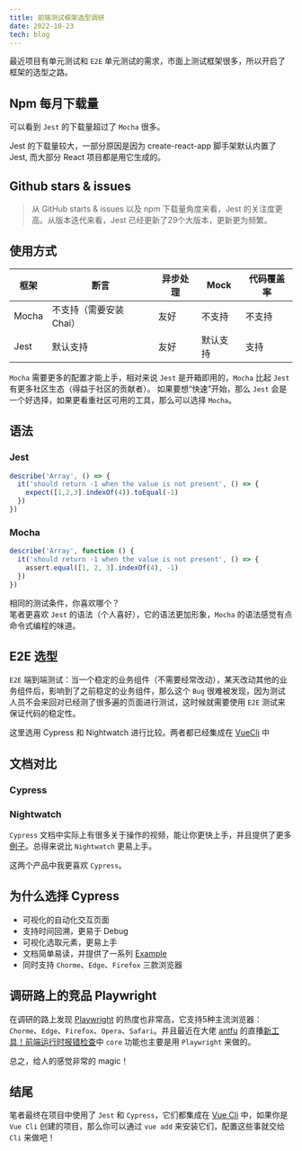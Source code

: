 ```yaml
---
title: 前端测试框架选型调研
date: 2022-10-23
tech: blog
---
```


最近项目有单元测试和 `E2E` 单元测试的需求，市面上测试框架很多，所以开启了框架的选型之路。

## Npm 每月下载量
<ImagePreview src='/img/weekly.png' />

可以看到 `Jest` 的下载量超过了 `Mocha` 很多。

Jest 的下载量较大，一部分原因是因为 create-react-app 脚手架默认内置了 Jest, 而大部分 React 项目都是用它生成的。


## Github stars & issues
<ImagePreview src='/img/stats.png' />

> 从 GitHub starts & issues 以及 npm 下载量角度来看，Jest 的关注度更高。从版本迭代来看，Jest 已经更新了29个大版本，更新更为频繁。

## 使用方式
| 框架  | 断言  | 异步处理  | Mock  | 代码覆盖率  |
|---|---|---|---|---|
| Mocha  | 不支持（需要安装 Chai）  | 友好  | 不支持  |  不支持 |
| Jest  | 默认支持  | 友好  | 默认支持  | 支持  |

`Mocha` 需要更多的配置才能上手，相对来说 `Jest` 是开箱即用的，`Mocha` 比起 `Jest` 有更多社区生态（得益于社区的贡献者）。
如果要想“快速”开始，那么 `Jest` 会是一个好选择，如果更看重社区可用的工具，那么可以选择 `Mocha`。

## 语法

### Jest
```js
describe('Array', () => {
  it('should return -1 when the value is not present', () => {
    expect([1,2,3].indexOf(4)).toEqual(-1)
  })
})
```

### Mocha

```js
describe('Array', function () {
  it('should return -1 when the value is not present', () => {
    assert.equal([1, 2, 3].indexOf(4), -1)
  })
})
```
相同的测试条件，你喜欢哪个？  
笔者更喜欢 `Jest` 的语法（个人喜好），它的语法更加形象，`Mocha` 的语法感觉有点命令式编程的味道。


## E2E 选型
`E2E` 端到端测试：当一个稳定的业务组件（不需要经常改动），某天改动其他的业务组件后，影响到了之前稳定的业务组件，那么这个 `Bug` 很难被发现，因为测试人员不会来回对已经测了很多遍的页面进行测试，这时候就需要使用 `E2E` 测试来保证代码的稳定性。  

这里选用 Cypress 和 Nightwatch 进行比较。两者都已经集成在 [VueCli](https://cli.vuejs.org/core-plugins/) 中

## 文档对比
### Cypress
<ImagePreview src='/img/cypress-docs.png' />

### Nightwatch
<ImagePreview src='/img/nightwatch.png' />

`Cypress` 文档中实际上有很多关于操作的视频，能让你更快上手，并且提供了更多[例子](https://example.cypress.io/)。总得来说比 `Nightwatch` 更易上手。  

这两个产品中我更喜欢 `Cypress`。  


## 为什么选择 Cypress
- 可视化的自动化交互页面
- 支持时间回溯，更易于 Debug
- 可视化选取元素，更易上手
- 文档简单易读，并提供了一系列 [Example](https://example.cypress.io/)  
- 同时支持 `Chorme`、`Edge`、`Firefox` 三款浏览器

## 调研路上的竞品 Playwright
在调研的路上发现 [Playwright](https://playwright.dev/) 的热度也非常高，它支持5种主流浏览器： `Chorme`、`Edge`、`Firefox`、`Opera`、`Safari`。并且最近在大佬 [antfu](https://github.com/antfu) 的直播[新工具！前端运行时报错检查](https://www.bilibili.com/video/BV1Hg41127JK/?spm_id_from=333.1007.top_right_bar_window_history.content.click&vd_source=bfa2bf7637de4c473ec14d1189acac7f)中 `core` 功能也主要是用 `Playwright` 来做的。  

总之，给人的感觉非常的 magic！

## 结尾
笔者最终在项目中使用了 `Jest` 和 `Cypress`，它们都集成在 [Vue Cli](https://cli.vuejs.org/core-plugins/) 中，如果你是 `Vue Cli` 创建的项目，那么你可以通过 `vue add` 来安装它们，配置这些事就交给 `Cli` 来做吧！

